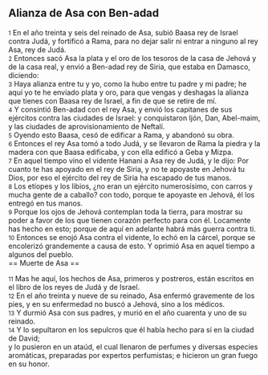 == Alianza de Asa con Ben-adad ==

{{anchor|1}} <small>1</small> En el año treinta y seis del reinado de Asa, subió Baasa rey de Israel contra Judá, y fortificó a Rama, para no dejar salir ni entrar a ninguno al rey Asa, rey de Judá.<br>
{{anchor|2}} <small>2</small> Entonces sacó Asa la plata y el oro de los tesoros de la casa de Jehová y de la casa real, y envió a Ben-adad rey de Siria, que estaba en Damasco, diciendo:<br>
{{anchor|3}} <small>3</small> Haya alianza entre tu y yo, como la hubo entre tu padre y mi padre; he aquí yo te he enviado plata y oro, para que vengas y deshagas la alianza que tienes con Baasa rey de Israel, a fin de que se retire de mí.<br>
{{anchor|4}} <small>4</small> Y consintió Ben-adad con el rey Asa, y envió los capitanes de sus ejércitos contra las ciudades de Israel: y conquistaron Ijón, Dan, Abel-maim, y las ciudades de aprovisionamiento de Neftalí.<br>
{{anchor|5}} <small>5</small> Oyendo esto Baasa, cesó de edificar a Rama, y abandonó su obra.<br>
{{anchor|6}} <small>6</small> Entonces el rey Asa tomó a todo Judá, y se llevaron de Rama la piedra y la madera con que Baasa edificaba, y con ella edificó a Geba y Mizpa.<br>
{{anchor|7}} <small>7</small> En aquel tiempo vino el vidente Hanani a Asa rey de Judá, y le dijo: Por cuanto te has apoyado en el rey de Siria, y no te apoyaste en Jehová tu Dios, por eso el ejército del rey de Siria ha escapado de tus manos.<br>
{{anchor|8}} <small>8</small> Los etíopes y los libios, ¿no eran un ejército numerosísimo, con carros y mucha gente de a caballo? con todo, porque te apoyaste en Jehová, él los entregó en tus manos.<br>
{{anchor|9}} <small>9</small> Porque los ojos de Jehová contemplan toda la tierra, para mostrar su poder a favor de los que tienen corazón perfecto para con él. Locamente has hecho en esto; porque de aquí en adelante habrá más guerra contra ti.<br>
{{anchor|10}} <small>10</small> Entonces se enojó Asa contra el vidente, lo echó en la cárcel, porque se encolerizó grandemente a causa de esto. Y oprimió Asa en aquel tiempo a algunos del pueblo.<br>
== Muerte de Asa ==

{{anchor|11}} <small>11</small> Mas he aquí, los hechos de Asa, primeros y postreros, están escritos en el libro de los reyes de Judá y de Israel.<br>
{{anchor|12}} <small>12</small> En el año treinta y nueve de su reinado, Asa enfermó gravemente de los pies, y en su enfermedad no buscó a Jehová, sino a los médicos.<br>
{{anchor|13}} <small>13</small> Y durmió Asa con sus padres, y murió en el año cuarenta y uno de su reinado.<br>
{{anchor|14}} <small>14</small> Y lo sepultaron en los sepulcros que él había hecho para sí en la ciudad de David;<br>
y lo pusieron en un ataúd, el cual llenaron de perfumes y diversas especies aromáticas, preparadas por expertos perfumistas; e hicieron un gran fuego en su honor.<br>

